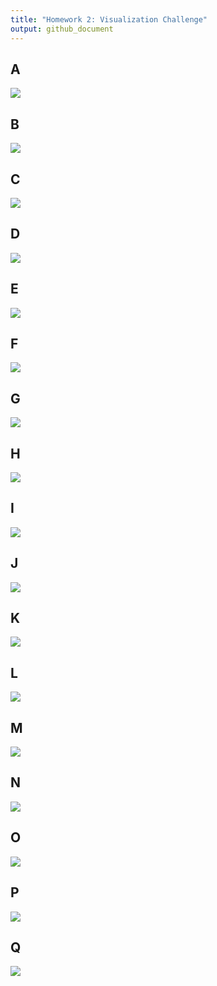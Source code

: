 ```yaml
---
title: "Homework 2: Visualization Challenge"
output: github_document
---
```


## A
![](../figs/baby-pres/a.png)

## B
![](../figs/baby-pres/b.png)

## C
![](../figs/baby-pres/c.png)

## D
![](../figs/baby-pres/d.png)

## E
![](../figs/baby-pres/e.png)

## F
![](../figs/baby-pres/f.png)

## G
![](../figs/baby-pres/g.png)

## H
![](../figs/baby-pres/h.png)

## I
![](../figs/baby-pres/i.png)

## J
![](../figs/baby-pres/j.png)

## K
![](../figs/baby-pres/k.png)

## L
![](../figs/baby-pres/l.png)

## M
![](../figs/baby-pres/m.png)

## N
![](../figs/baby-pres/n.png)

## O
![](../figs/baby-pres/o.png)

## P
![](../figs/baby-pres/p.png)

## Q
![](../figs/baby-pres/q.png)
